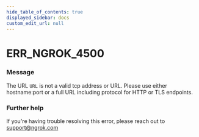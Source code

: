 ```yaml
---
hide_table_of_contents: true
displayed_sidebar: docs
custom_edit_url: null
---
```



# ERR_NGROK_4500

### Message
The URL `URL` is not a valid tcp address or URL.  Please use either hostname:port or a full URL including protocol for HTTP or TLS endpoints.

### Further help
If you're having trouble resolving this error, please reach out to [support@ngrok.com](mailto:support@ngrok.com?subject=Help%20with%20ERR_NGROK_4500)


<ErrorDetails error='err_ngrok_4500' />
